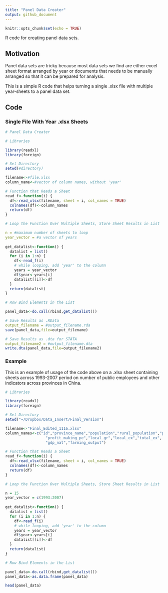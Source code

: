 ```yaml
---
title: "Panel Data Creater"
output: github_document
---
```


```r
knitr::opts_chunk$set(echo = TRUE)
```
R code for creating panel data sets.

## Motivation

Panel data sets are tricky because most data sets we find are either excel sheet format arranged by year or documents that needs to be manually arranged so that it can be prepared for analysis.

This is a simple R code that helps turning a single .xlsx file with multiple year-sheets to a panel data set.

## Code

### Single File With Year .xlsx Sheets


```r
# Panel Data Creater

# Libraries

library(readxl)
library(foreign)

# Set Directory
setwd(#directory)

filename<-#file.xlsx
column_name<-#vector of column names, without 'year' 

# Function that Reads a Sheet
read_f<-function(i) {
  df<-read_xlsx(filename, sheet = i, col_names = TRUE)
  colnames(df)<-column_names
  return(df)
}

# Loop the Function Over Multiple Sheets, Store Sheet Results in List

n = #maximum number of sheets to loop 
year_vector = #a vector of years
  
get_datalist<-function() {
  datalist = list()
  for (i in 1:n) {
    df<-read_f(i)
    # while looping, add 'year' to the column
    years = year_vector
    df$year<-years[i]
    datalist[[i]]<-df
  }
  return(datalist)
}

# Row Bind Elements in the List

panel_data<-do.call(rbind,get_datalist())

# Save Results as .RData
output_filename = #output_filename.rda
save(panel_data,file=output_filename)

# Save Results as .dta for STATA
output_filename2 = #output_filename.dta
write.dta(panel_data,file=output_filename2)
```

### Example

This is an example of usage of the code above on a .xlsx sheet containing sheets across 1993-2007 period on number of public employees and other indicators across provinces in China.

```r
# Libraries

library(readxl)
library(foreign)

# Set Directory
setwd("~/Dropbox/Data_Insert/Final_Version")

filename<-"Final_Edited_1116.xlsx"
column_names<-c("id","province_name","population","rural_population","public_employees",
                  "profit_making_pe","local_gr","local_ex","total_ex",
                  "gdp_nat","farming_output")

# Function that Reads a Sheet
read_f<-function(i) {
  df<-read_xlsx(filename, sheet = i, col_names = TRUE)
  colnames(df)<-column_names
  return(df)
}

# Loop the Function Over Multiple Sheets, Store Sheet Results in List

n = 15 
year_vector = c(1993:2007)
  
get_datalist<-function() {
  datalist = list()
  for (i in 1:n) {
    df<-read_f(i)
    # while looping, add 'year' to the column
    years = year_vector
    df$year<-years[i]
    datalist[[i]]<-df
  }
  return(datalist)
}

# Row Bind Elements in the List

panel_data<-do.call(rbind,get_datalist())
panel_data<-as.data.frame(panel_data)

head(panel_data)
```

